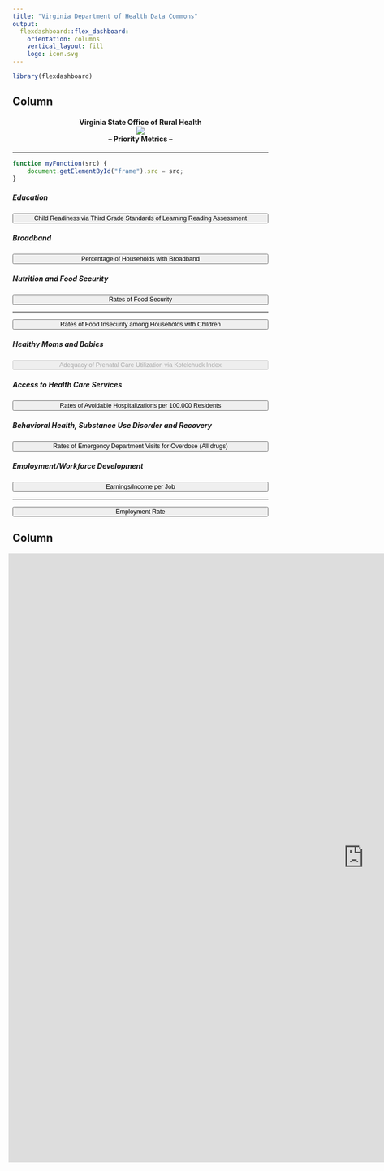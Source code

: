 ```yaml
---
title: "Virginia Department of Health Data Commons"
output: 
  flexdashboard::flex_dashboard:
    orientation: columns
    vertical_layout: fill
    logo: icon.svg
---
```

<style>
body {
  padding-top:49px;
}
.navbar{
  background-color: rgb(20, 30, 60);
  border: 0px, 0px, 0px, 0px,;
  width: 1600px;
}
.navbar-logo.pull-left {
  padding-top:8px;
}
.view_button{
  font-size: 0.875em;
  display: block;
  width: 100%;
}
.section.sidebar {
  background-color: white;
}
</style>


```r
library(flexdashboard)
```



Column {data-width=200, .sidebar}
-----------------------------------------------------------------------
<center>
<h4>Virginia State Office of Rural Health<br /><img src="rural_hlth_pln_logo.png" align="top" style="max-width:25px;"><br /> -- Priority Metrics --</h4>
<hr />
</center>

```js
function myFunction(src) { 
    document.getElementById("frame").src = src;
}
```

##### Education
<button type="button" class="view_button" onclick="myFunction('https://uva-bi-sdad.github.io/community_example/?max_year=2021&selected_year=2019&min_year=2019&selected_variable=3rd_grade_median_read_score:median_read_pass_rate&variable_type=Education&region_type=urban,mixed,rural&starting_shapes=county&plot_type=scatter&hide_title=true&hide_logo=true&navcolor=#789b4a')">Child Readiness via Third Grade Standards of Learning Reading Assessment</button> 

##### Broadband
<button type="button" class="view_button" onclick="myFunction('https://uva-bi-sdad.github.io/community_example/?max_year=2019&selected_year=2019&min_year=2017&selected_variable=pct_pop_broadband:perc_w_broadband&variable_type=Broadband&region_type=urban,mixed,rural&starting_shapes=county&plot_type=scatter&hide_title=true&hide_logo=true&navcolor=#789b4a')">Percentage of Households with Broadband</button>

##### Nutrition and Food Security
<button type="button" class="view_button" onclick="myFunction('https://uva-bi-sdad.github.io/community_example/?max_year=2019&selected_year=2019&min_year=2010&selected_variable=food_insecurity_and_cost:Food_Insecurity_Rate&variable_type=Nutrition%20and%20Food%20Security&region_type=urban,mixed,rural&starting_shapes=county&plot_type=scatter&hide_title=true&hide_logo=true&navcolor=#789b4a')">Rates of Food Security</button>
<hr />
<button type="button" class="view_button" onclick="myFunction('https://uva-bi-sdad.github.io/community_example/?max_year=2019&selected_year=2019&min_year=2010&selected_variable=food_insecurity_and_cost:Child_Food_Insecurity_Rate&variable_type=Nutrition%20and%20Food%20Security&region_type=urban,mixed,rural&starting_shapes=county&plot_type=scatter&hide_title=true&hide_logo=true&navcolor=#789b4a')">Rates of Food Insecurity among Households with Children</button>

##### Healthy Moms and Babies
<button type="button" class="view_button" onclick="myFunction('')" disabled>Adequacy of Prenatal Care Utilization via Kotelchuck Index</button>

##### Access to Health Care Services
<button type="button" class="view_button" onclick="myFunction('https://uva-bi-sdad.github.io/community_example/?max_year=2021&selected_year=2021&min_year=2015&selected_variable=preventable_hospitalizations:prevent_hosp_rate&variable_type=Health&region_type=urban,mixed,rural&starting_shapes=county&plot_type=scatter&hide_title=true&hide_logo=true&navcolor=#789b4a')">Rates of Avoidable Hospitalizations per 100,000 Residents</button>

##### Behavioral Health, Substance Use Disorder and Recovery
<button type="button" class="view_button" onclick="myFunction('https://uva-bi-sdad.github.io/community_example/?max_year=2021&selected_year=2019&min_year=2015&selected_variable=drug_overdose_ed_visits:avg_overdose_per_100k&variable_type=Behavioral%20Health,%20Substance%20Use%20Disorder%20and%20Recovery&region_type=urban,mixed,rural&starting_shapes=county&plot_type=scatter&hide_title=true&hide_logo=true&navcolor=#789b4a')">Rates of Emergency Department Visits for Overdose (All drugs)</button>

##### Employment/Workforce Development
<button type="button" class="view_button" onclick="myFunction('https://uva-bi-sdad.github.io/community_example/?max_year=2020&selected_year=2019&min_year=2015&selected_variable=earnings_per_job:earnings_per_job&variable_type=Employment/Workforce%20Development&region_type=urban,mixed,rural&starting_shapes=county&plot_type=scatter&hide_title=true&hide_logo=true&navcolor=#789b4a')">Earnings/Income per Job</button>
<hr />
<button type="button" class="view_button" onclick="myFunction('https://uva-bi-sdad.github.io/community_example/?max_year=2019&selected_year=2019&min_year=2019&selected_variable=civilian_employment_rate:employment_rate&variable_type=Employment/Workforce%20Development&region_type=urban,mixed,rural&starting_shapes=county&plot_type=scatter&hide_title=true&hide_logo=true&navcolor=#789b4a')">Employment Rate</button>


Column {data-width=1400}
-----------------------------------------------------------------------

<iframe id="frame" src="https://uva-bi-sdad.github.io/community_example/?max_year=2021&selected_year=2021&min_year=2015&selected_variable=preventable_hospitalizations:prevent_hosp_rate&variable_type=Health&region_type=urban,mixed,rural&starting_shapes=county&plot_type=scatter&hide_title=true&hide_logo=true&navcolor=#789b4a" width="1400" height="1200" frameborder="0" scrolling="yes" data-external="1" style="margin-left:-8px"></iframe>

 